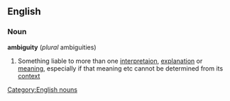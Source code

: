 ==English==
===Noun===
{{wikipedia}}
'''ambiguity'''  (''plural'' ambiguities)
#Something liable to more than one [[interpretaion]], [[explanation]] or [[meaning]], especially if that meaning etc cannot be determined from its [[context]]
[[Category:English nouns]]